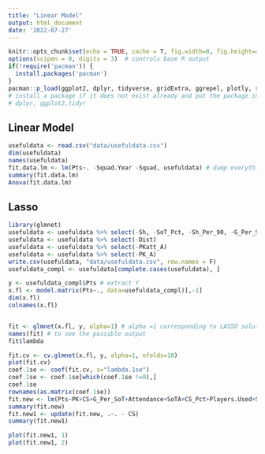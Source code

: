 ```yaml
---
title: "Linear Model"
output: html_document
date: '2022-07-27'
---
```


```r
knitr::opts_chunk$set(echo = TRUE, cache = T, fig.width=8, fig.height=4)
options(scipen = 0, digits = 3)  # controls base R output
if(!require('pacman')) {
  install.packages('pacman')
}
pacman::p_load(ggplot2, dplyr, tidyverse, gridExtra, ggrepel, plotly, skimr, tidytext, data.table, car, tidyr) 
# install a package if it does not exist already and put the package in the path (library)
# dplyr, ggplot2,tidyr
```

## Linear Model

```r
usefuldata <- read.csv("data/usefuldata.csv")
dim(usefuldata)
names(usefuldata)
fit.data.lm <- lm(Pts~. -Squad.Year -Squad, usefuldata) # dump everything in the model
summary(fit.data.lm) 
Anova(fit.data.lm)
```

## Lasso
```r
library(glmnet)
usefuldata <- usefuldata %>% select(-Sh, -SoT_Pct, -Sh_Per_90, -G_Per_Sht, -PKsv, -PKm, -Squad, -Poss)
usefuldata <- usefuldata %>% select(-Dist)
usefuldata <- usefuldata %>% select(-PKatt_A)
usefuldata <- usefuldata %>% select(-PK_A)
write.csv(usefuldata, "data/usefuldata.csv", row.names = F)
usefuldata_compl <- usefuldata[complete.cases(usefuldata), ]

y <- usefuldata_compl$Pts # extract Y
x.fl <- model.matrix(Pts~., data=usefuldata_compl)[,-1]
dim(x.fl)
colnames(x.fl)


fit <- glmnet(x.fl, y, alpha=1) # alpha =1 corresponding to LASSO solutions
names(fit) # to see the possible output  
fit$lambda 
```

```r
fit.cv <- cv.glmnet(x.fl, y, alpha=1, nfolds=10)
plot(fit.cv)
coef.1se <- coef(fit.cv, s="lambda.1se")  
coef.1se <- coef.1se[which(coef.1se !=0),] 
coef.1se
rownames(as.matrix(coef.1se))
fit.new <- lm(Pts~PK+CS+G_Per_SoT+Attendance+SoTA+CS_Pct+Players.Used+Save_Pct+SoT, usefuldata_compl)
summary(fit.new)
fit.new1 <- update(fit.new, .~. - CS)
summary(fit.new1)
```

```r
plot(fit.new1, 1)
plot(fit.new1, 2)
```
